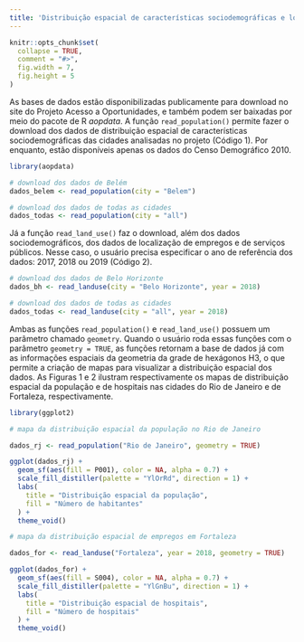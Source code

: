 ```yaml
---
title: 'Distribuição espacial de características sociodemográficas e localização de empregos e serviços públicos das 20 maiores cidades do Brasil'
---
```


```r
knitr::opts_chunk$set(
  collapse = TRUE,
  comment = "#>",
  fig.width = 7,
  fig.height = 5
)
```

As bases de dados estão disponibilizadas publicamente para download no site do Projeto Acesso a Oportunidades, e também podem ser baixadas por meio do pacote de R *aopdata*. A função `read_population()` permite fazer o download dos dados de distribuição espacial de características sociodemográficas das cidades analisadas no projeto (Código 1). Por enquanto, estão disponíveis apenas os dados do Censo Demográfico 2010.

```r
library(aopdata)

# download dos dados de Belém
dados_belem <- read_population(city = "Belem")

# download dos dados de todas as cidades
dados_todas <- read_population(city = "all")
```

Já a função `read_land_use()` faz o download, além dos dados sociodemográficos, dos dados de localização de empregos e de serviços públicos. Nesse caso, o usuário precisa especificar o ano de referência dos dados: 2017, 2018 ou 2019 (Código 2).

```r
# download dos dados de Belo Horizonte
dados_bh <- read_landuse(city = "Belo Horizonte", year = 2018)

# download dos dados de todas as cidades
dados_todas <- read_landuse(city = "all", year = 2018)
```

Ambas as funções `read_population()` e `read_land_use()` possuem um parâmetro chamado `geometry`. Quando o usuário roda essas funções com o parâmetro `geometry = TRUE`, as funções retornam a base de dados já com as informações espaciais da geometria da grade de hexágonos H3, o que permite a criação de mapas para visualizar a distribuição espacial dos dados. As Figuras 1 e 2 ilustram respectivamente os mapas de distribuição espacial da população e de hospitais nas cidades do Rio de Janeiro e de Fortaleza, respectivamente.

```r
library(ggplot2)

# mapa da distribuição espacial da população no Rio de Janeiro

dados_rj <- read_population("Rio de Janeiro", geometry = TRUE)

ggplot(dados_rj) +
  geom_sf(aes(fill = P001), color = NA, alpha = 0.7) +
  scale_fill_distiller(palette = "YlOrRd", direction = 1) +
  labs(
    title = "Distribuição espacial da população",
    fill = "Número de habitantes"
  ) +
  theme_void()

# mapa da distribuição espacial de empregos em Fortaleza

dados_for <- read_landuse("Fortaleza", year = 2018, geometry = TRUE)

ggplot(dados_for) +
  geom_sf(aes(fill = S004), color = NA, alpha = 0.7) +
  scale_fill_distiller(palette = "YlGnBu", direction = 1) +
  labs(
    title = "Distribuição espacial de hospitais",
    fill = "Número de hospitais"
  ) +
  theme_void()
```
